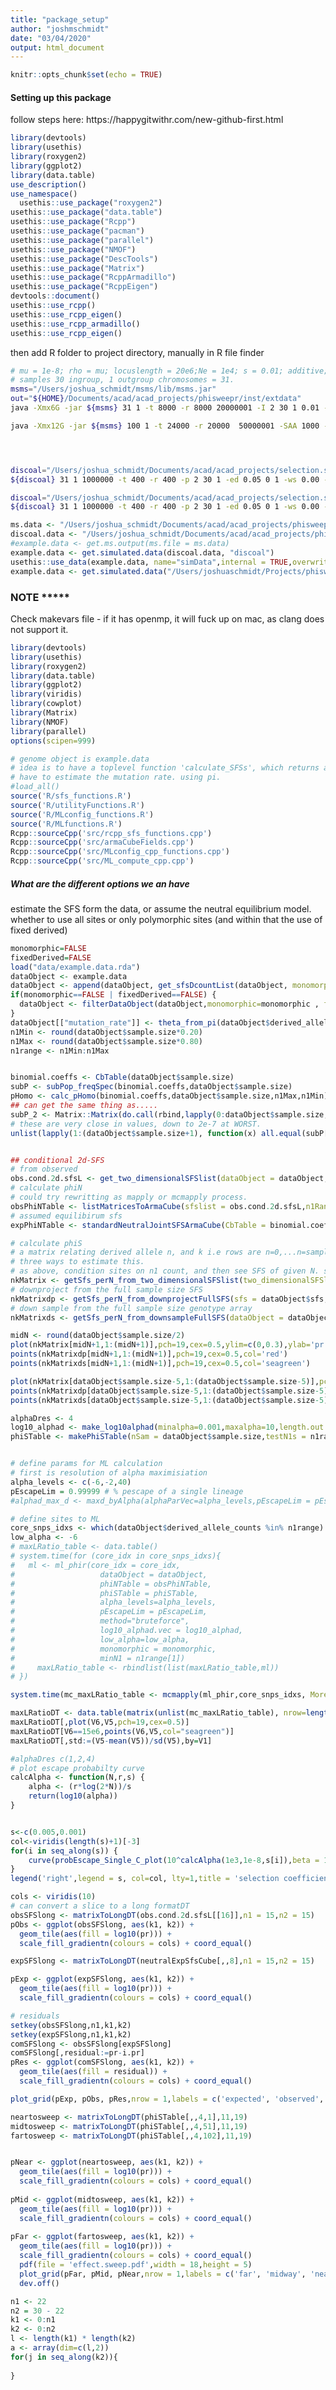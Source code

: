 ```yaml
---
title: "package_setup"
author: "joshmschmidt"
date: "03/04/2020"
output: html_document
---
```


```r
knitr::opts_chunk$set(echo = TRUE)
```
#### Setting up this package
follow steps here: https://happygitwithr.com/new-github-first.html

```r
library(devtools)
library(usethis)
library(roxygen2)
library(ggplot2)
library(data.table)
use_description()
use_namespace()
  usethis::use_package("roxygen2")
usethis::use_package("data.table")
usethis::use_package("Rcpp")
usethis::use_package("pacman")
usethis::use_package("parallel")
usethis::use_package("NMOF")
usethis::use_package("DescTools")
usethis::use_package("Matrix")
usethis::use_package("RcppArmadillo")
usethis::use_package("RcppEigen")
devtools::document()
usethis::use_rcpp()
usethis::use_rcpp_eigen()
usethis::use_rcpp_armadillo()
usethis::use_rcpp_eigen()

```


then add R folder to project directory, manually in R file finder

```bash
# mu = 1e-8; rho = mu; locuslength = 20e6;Ne = 1e4; s = 0.01; additive;
# samples 30 ingroup, 1 outgroup chromosomes = 31.
msms="/Users/joshua_schmidt/msms/lib/msms.jar"
out="${HOME}/Documents/acad/acad_projects/phisweepr/inst/extdata"
java -Xmx6G -jar ${msms} 31 1 -t 8000 -r 8000 20000001 -I 2 30 1 0.01 -SAA 200 -SaA 100  -Sc 0 2 0 0 0 -SF 0 -N 10000 -seed 101010 -Smark -Sp 0.5 -oFP 0.00000000 > ${out}/msms.selection.outgroup.txt

java -Xmx12G -jar ${msms} 100 1 -t 24000 -r 20000  50000001 -SAA 1000 -SaA 500 -SF 0 0.7 -N 10000 -Sp 0.5 -Smark -oFP 0.0000000000 > msms.selection.100chr.s05.b07_50mb.txt




discoal="/Users/joshua_schmidt/Documents/acad/acad_projects/selection.statistics/projectBins/discoal/discoal" 
${discoal} 31 1 1000000 -t 400 -r 400 -p 2 30 1 -ed 0.05 0 1 -ws 0.00 -a 200 -x 0.5 -c 0.7 -i 4 > ${out}/discoal.selection.outgroup.txt

discoal="/Users/joshua_schmidt/Documents/acad/acad_projects/selection.statistics/projectBins/discoal/discoal" 
${discoal} 31 1 1000000 -t 400 -r 400 -p 2 30 1 -ed 0.05 0 1 -ws 0.00 -a 200 -x 0.5 -c 0.7 -i 4 > ${out}/discoal.neutral.outgroup.txt

``` 

```r
ms.data <- "/Users/joshua_schmidt/Documents/acad/acad_projects/phisweepr/inst/extdata/msms.selection.outgroup.txt"
discoal.data <- "/Users/joshua_schmidt/Documents/acad/acad_projects/phisweepr/inst/extdata/discoal.selection.outgroup.txt"
#example.data <- get.ms.output(ms.file = ms.data)
example.data <- get.simulated.data(discoal.data, "discoal")
usethis::use_data(example.data, name="simData",internal = TRUE,overwrite = TRUE)
example.data <- get.simulated.data("/Users/joshuaschmidt/Projects/phisweepr/inst/extdata/msms.selection.100chr.s05.b07_50mb.txt", "msms")
```

### NOTE *****
Check makevars file - if it has openmp, it will fuck up on mac, as clang does not support it.

```r
library(devtools)
library(usethis)
library(roxygen2)
library(data.table)
library(ggplot2)
library(viridis)
library(cowplot)
library(Matrix)
library(NMOF)
library(parallel)
options(scipen=999)

# genome object is example.data
# idea is to have a toplevel function 'calculate_SFSs', which returns a list object with 1-d SFS, 2-d SFS, empirical and theoretocal 
# have to estimate the mutation rate. using pi.
#load_all()
source('R/sfs_functions.R')
source('R/utilityFunctions.R')
source('R/MLconfig_functions.R')
source('R/MLfunctions.R')
Rcpp::sourceCpp('src/rcpp_sfs_functions.cpp')
Rcpp::sourceCpp('src/armaCubeFields.cpp')
Rcpp::sourceCpp('src/MLconfig_cpp_functions.cpp')
Rcpp::sourceCpp('src/ML_compute_cpp.cpp')
```


##### What are the different options we an have
estimate the SFS form the data, or assume the neutral equilibrium model.  
whether to use all sites or only polymorphic sites (and within that the use of fixed derived)  


```r
monomorphic=FALSE
fixedDerived=FALSE
load("data/example.data.rda")
dataObject <- example.data
dataObject <- append(dataObject, get_sfsDcountList(dataObject, monomorphic=monomorphic , fixedDerived = fixedDerived))
if(monomorphic==FALSE | fixedDerived==FALSE) {
  dataObject <- filterDataObject(dataObject,monomorphic=monomorphic , fixedDerived = fixedDerived)
}
dataObject[["mutation_rate"]] <- theta_from_pi(dataObject$derived_allele_counts,nSam = dataObject$sample.size, locusLength = dataObject$locusLength)
n1Min <- round(dataObject$sample.size*0.20)
n1Max <- round(dataObject$sample.size*0.80)
n1range <- n1Min:n1Max


binomial.coeffs <- CbTable(dataObject$sample.size)
subP <- subPop_freqSpec(binomial.coeffs,dataObject$sample.size)
pHomo <- calc_pHomo(binomial.coeffs,dataObject$sample.size,n1Max,n1Min)
## can get the same thing as.....
subP_2 <- Matrix::Matrix(do.call(rbind,lapply(0:dataObject$sample.size,function(x) {sfs <- numeric(dataObject$sample.size+1); if(x > 1) {sfs[1:x] <-  1/(0:(x-1))}; sfs[1] <- 0; sfs })),sparse = TRUE)
# these are very close in values, down to 2e-7 at WORST.
unlist(lapply(1:(dataObject$sample.size+1), function(x) all.equal(subP[x,],subP_2[x,],tolerance = 2e-7)))


## conditional 2d-SFS
# from observed
obs.cond.2d.sfsL <- get_two_dimensionalSFSlist(dataObject = dataObject,n1Min = 1,n1Max = dataObject$sample.size,monomorphic = monomorphic,fixedDerived = fixedDerived) # this function is SLOW
# calculate phiN
# could try rewritting as mapply or mcmapply process.
obsPhiNTable <- listMatricesToArmaCube(sfslist = obs.cond.2d.sfsL,n1Range = n1range,nSam = dataObject$sample.size)
# assumed equilibirum sfs
expPhiNTable <- standardNeutralJointSFSArmaCube(CbTable = binomial.coeffs,pHomo = pHomo, n1Min = n1Min, n1Max = n1Max, nSam = dataObject$sample.size,theta = dataObject$mutation_rate, monomorphic = monomorphic,fixedDerived = fixedDerived)

# calculate phiS
# a matrix relating derived allele n, and k i.e rows are n=0,...n=samplesize, cols are k=0...k=n1
# three ways to estimate this.
# as above, condition sites on n1 count, and then see SFS of given N. summed across all sites of n
nkMatrix <- getSfs_perN_from_two_dimensionalSFSlist(two_dimensionalSFSlist = obs.cond.2d.sfsL,monomorphic = monomorphic,fixedDerived = fixedDerived)
# downproject from the full sample size SFS
nkMatrixdp <- getSfs_perN_from_downprojectFullSFS(sfs = dataObject$sfs,scaled = TRUE,monomorphic = monomorphic,fixedDerived = fixedDerived)
# down sample from the full sample size genotype array
nkMatrixds <- getSfs_perN_from_downsampleFullSFS(dataObject = dataObject,monomorphic = monomorphic,fixedDerived = fixedDerived)

midN <- round(dataObject$sample.size/2)
plot(nkMatrix[midN+1,1:(midN+1)],pch=19,cex=0.5,ylim=c(0,0.3),ylab='pr. of sites',xlab='sf class')
points(nkMatrixdp[midN+1,1:(midN+1)],pch=19,cex=0.5,col='red')
points(nkMatrixds[midN+1,1:(midN+1)],pch=19,cex=0.5,col='seagreen')

plot(nkMatrix[dataObject$sample.size-5,1:(dataObject$sample.size-5)],pch=19,cex=0.5,ylim=c(0,0.3),ylab='pr. of sites',xlab='sf class')
points(nkMatrixdp[dataObject$sample.size-5,1:(dataObject$sample.size-5)],pch=19,cex=0.5,col='red')
points(nkMatrixds[dataObject$sample.size-5,1:(dataObject$sample.size-5)],pch=19,cex=0.5,col='seagreen')

alphaDres <- 4
log10_alphad <- make_log10alphad(minalpha=0.001,maxalpha=10,length.out = alphaDres*100+2)
phiSTable <- makePhiSTable(nSam = dataObject$sample.size,testN1s = n1range,ptable = nkMatrixds,alphad = 10^log10_alphad,beta = 1)


# define params for ML calculation
# first is resolution of alpha maximisiation
alpha_levels <- c(-6,-2,40)
pEscapeLim = 0.99999 # % pescape of a single lineage
#alphad_max_d <- maxd_byAlpha(alphaParVec=alpha_levels,pEscapeLim = pEscapeLim)

# define sites to ML
core_snps_idxs <- which(dataObject$derived_allele_counts %in% n1range)
low_alpha <- -6
# maxLRatio_table <- data.table()
# system.time(for (core_idx in core_snps_idxs){
#   ml <- ml_phir(core_idx = core_idx,
#                   dataObject = dataObject,
#                   phiNTable = obsPhiNTable,
#                   phiSTable = phiSTable,
#                   alpha_levels=alpha_levels,
#                   pEscapeLim = pEscapeLim,
#                   method="bruteforce",
#                   log10_alphad.vec = log10_alphad,
#                   low_alpha=low_alpha,
#                   monomorphic = monomorphic,
#                   minN1 = n1range[1])
#     maxLRatio_table <- rbindlist(list(maxLRatio_table,ml))
# })

system.time(mc_maxLRatio_table <- mcmapply(ml_phir,core_snps_idxs, MoreArgs = list(dataObject = dataObject,phiNTable = expPhiNTable,phiSTable = phiSTable,alpha_levels=alpha_levels,pEscapeLim = pEscapeLim,method="bruteforce",log10_alphad.vec = log10_alphad,low_alpha=low_alpha,monomorphic = monomorphic,minN1 = n1range[1]),SIMPLIFY = FALSE,mc.cores = 4))

maxLRatioDT <- data.table(matrix(unlist(mc_maxLRatio_table), nrow=length(mc_maxLRatio_table), byrow=T))
maxLRatioDT[,plot(V6,V5,pch=19,cex=0.5)]
maxLRatioDT[V6==15e6,points(V6,V5,col="seagreen")]
maxLRatioDT[,std:=(V5-mean(V5))/sd(V5),by=V1]
```

```r
#alphaDres c(1,2,4)
# plot escape probabilty curve
calcAlpha <- function(N,r,s) {
    alpha <- (r*log(2*N))/s
    return(log10(alpha))
}


s<-c(0.005,0.001)
col<-viridis(length(s)+1)[-3]
for(i in seq_along(s)) {
    curve(probEscape_Single_C_plot(10^calcAlpha(1e3,1e-8,s[i]),beta = 1,d=x),-0.5e6,0.5e6,n = 500, add=i!=1, col=col[i], main="Reduction of diveristy due to a selective sweep",lwd=2.5,ylab='Pr. escape a sweep',xlab='distance from sweep (bp)')
}
legend('right',legend = s, col=col, lty=1,title = 'selection coefficient',bty='n')


```

```r
cols <- viridis(10)
# can convert a slice to a long formatDT
obsSFSlong <- matrixToLongDT(obs.cond.2d.sfsL[[16]],n1 = 15,n2 = 15)
pObs <- ggplot(obsSFSlong, aes(k1, k2)) +
  geom_tile(aes(fill = log10(pr))) +
  scale_fill_gradientn(colours = cols) + coord_equal()
```

```r
expSFSlong <- matrixToLongDT(neutralExpSfsCube[,,8],n1 = 15,n2 = 15)

pExp <- ggplot(expSFSlong, aes(k1, k2)) +
  geom_tile(aes(fill = log10(pr))) +
  scale_fill_gradientn(colours = cols) + coord_equal()
```

```r
# residuals
setkey(obsSFSlong,n1,k1,k2)
setkey(expSFSlong,n1,k1,k2) 
comSFSlong <- obsSFSlong[expSFSlong]
comSFSlong[,residual:=pr-i.pr]
pRes <- ggplot(comSFSlong, aes(k1, k2)) +
  geom_tile(aes(fill = residual)) +
  scale_fill_gradientn(colours = cols) + coord_equal()

plot_grid(pExp, pObs, pRes,nrow = 1,labels = c('expected', 'observed', 'residuals: obs-exp'),align = "hv")
```



```r
neartosweep <- matrixToLongDT(phiSTable[,,4,1],11,19)
midtosweep <- matrixToLongDT(phiSTable[,,4,51],11,19)
fartosweep <- matrixToLongDT(phiSTable[,,4,102],11,19)


pNear <- ggplot(neartosweep, aes(k1, k2)) +
  geom_tile(aes(fill = log10(pr))) +
  scale_fill_gradientn(colours = cols) + coord_equal()
  
pMid <- ggplot(midtosweep, aes(k1, k2)) +
  geom_tile(aes(fill = log10(pr))) +
  scale_fill_gradientn(colours = cols) + coord_equal()
  
pFar <- ggplot(fartosweep, aes(k1, k2)) +
  geom_tile(aes(fill = log10(pr))) +
  scale_fill_gradientn(colours = cols) + coord_equal()
  pdf(file = 'effect.sweep.pdf',width = 18,height = 5)
  plot_grid(pFar, pMid, pNear,nrow = 1,labels = c('far', 'midway', 'near'),align = "hv")
  dev.off()
```



```r
n1 <- 22
n2 = 30 - 22
k1 <- 0:n1
k2 <- 0:n2
l <- length(k1) * length(k2)
a <- array(dim=c(l,2))
for(j in seq_along(k2)){
  
}
```


